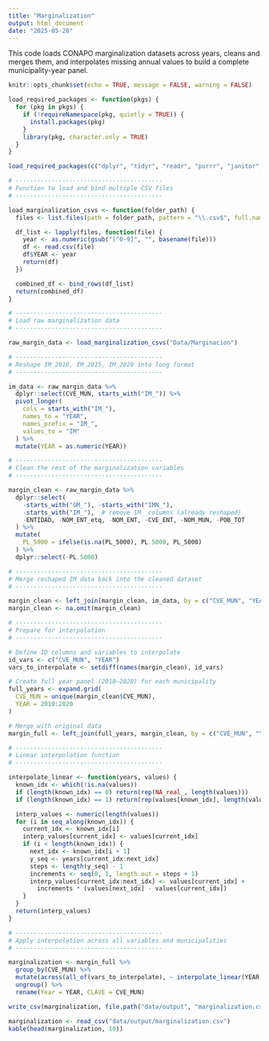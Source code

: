 ```yaml
---
title: "Marginalization"
output: html_document
date: "2025-05-28"
---
```


This code loads CONAPO marginalization datasets across years, cleans and merges them, and interpolates missing annual values to build a complete municipality-year panel.

```r

knitr::opts_chunk$set(echo = TRUE, message = FALSE, warning = FALSE)

```

```r

load_required_packages <- function(pkgs) {
  for (pkg in pkgs) {
    if (!requireNamespace(pkg, quietly = TRUE)) {
      install.packages(pkg)
    }
    library(pkg, character.only = TRUE)
  }
}

load_required_packages(c("dplyr", "tidyr", "readr", "purrr", "janitor", "scales", "knitr"))


```


```r
# -----------------------------------------
# Function to load and bind multiple CSV files
# -----------------------------------------

load_marginalization_csvs <- function(folder_path) {
  files <- list.files(path = folder_path, pattern = "\\.csv$", full.names = TRUE)

  df_list <- lapply(files, function(file) {
    year <- as.numeric(gsub("[^0-9]", "", basename(file)))
    df <- read.csv(file)
    df$YEAR <- year
    return(df)
  })

  combined_df <- bind_rows(df_list)
  return(combined_df)
}
```


```r
# -----------------------------------------
# Load raw marginalization data
# -----------------------------------------

raw_margin_data <- load_marginalization_csvs("Data/Marginacion")

# -----------------------------------------
# Reshape IM_2010, IM_2015, IM_2020 into long format
# -----------------------------------------

im_data <- raw_margin_data %>%
  dplyr::select(CVE_MUN, starts_with("IM_")) %>%
  pivot_longer(
    cols = starts_with("IM_"),
    names_to = "YEAR",
    names_prefix = "IM_",
    values_to = "IM"
  ) %>%
  mutate(YEAR = as.numeric(YEAR))
```


```r
# -----------------------------------------
# Clean the rest of the marginalization variables
# -----------------------------------------

margin_clean <- raw_margin_data %>%
  dplyr::select(
    -starts_with("GM_"), -starts_with("IMN_"),
    -starts_with("IM_"),  # remove IM_ columns (already reshaped)
    -ENTIDAD, -NOM_ENT_etq, -NOM_ENT, -CVE_ENT, -NOM_MUN, -POB_TOT
  ) %>%
  mutate(
    PL_5000 = ifelse(is.na(PL_5000), PL.5000, PL_5000)
  ) %>%
  dplyr::select(-PL.5000)

# -----------------------------------------
# Merge reshaped IM data back into the cleaned dataset
# -----------------------------------------

margin_clean <- left_join(margin_clean, im_data, by = c("CVE_MUN", "YEAR"))
margin_clean <- na.omit(margin_clean)
```


```r
# -----------------------------------------
# Prepare for interpolation
# -----------------------------------------

# Define ID columns and variables to interpolate
id_vars <- c("CVE_MUN", "YEAR")
vars_to_interpolate <- setdiff(names(margin_clean), id_vars)

# Create full year panel (2010–2020) for each municipality
full_years <- expand.grid(
  CVE_MUN = unique(margin_clean$CVE_MUN),
  YEAR = 2010:2020
)

# Merge with original data
margin_full <- left_join(full_years, margin_clean, by = c("CVE_MUN", "YEAR"))
```


```r
# -----------------------------------------
# Linear interpolation function
# -----------------------------------------

interpolate_linear <- function(years, values) {
  known_idx <- which(!is.na(values))
  if (length(known_idx) == 0) return(rep(NA_real_, length(values)))
  if (length(known_idx) == 1) return(rep(values[known_idx], length(values)))

  interp_values <- numeric(length(values))
  for (i in seq_along(known_idx)) {
    current_idx <- known_idx[i]
    interp_values[current_idx] <- values[current_idx]
    if (i < length(known_idx)) {
      next_idx <- known_idx[i + 1]
      y_seq <- years[current_idx:next_idx]
      steps <- length(y_seq) - 1
      increments <- seq(0, 1, length.out = steps + 1)
      interp_values[current_idx:next_idx] <- values[current_idx] +
        increments * (values[next_idx] - values[current_idx])
    }
  }
  return(interp_values)
}
```


```r
# -----------------------------------------
# Apply interpolation across all variables and municipalities
# -----------------------------------------

marginalization <- margin_full %>%
  group_by(CVE_MUN) %>%
  mutate(across(all_of(vars_to_interpolate), ~ interpolate_linear(YEAR, .x))) %>%
  ungroup() %>%
  rename(Year = YEAR, CLAVE = CVE_MUN)

write_csv(marginalization, file.path("data/output", "marginalization.csv"))

```

```r
marginalization <- read_csv("data/output/marginalization.csv")
kable(head(marginalization, 10))
```

